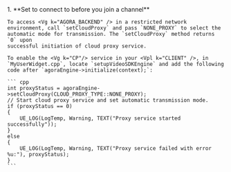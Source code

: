<PlatformWrapper platform="unreal">
1.  **Set <Vpd k="SDK" /> to connect to <Vg k="CP"/> before you join a channel**

    To access <Vg k="AGORA_BACKEND" /> in a restricted network environment, call `setCloudProxy` and pass `NONE_PROXY` to select the automatic mode for transmission. The `setCloudProxy` method returns `0` upon
    successful initiation of cloud proxy service.

    To enable the <Vg k="CP"/> service in your <Vpl k="CLIENT" />, in `MyUserWidget.cpp`, locate `setupVideoSDKEngine` and add the following code after `agoraEngine->initialize(context);`:

    ``` cpp
    int proxyStatus = agoraEngine->setCloudProxy(CLOUD_PROXY_TYPE::NONE_PROXY);
    // Start cloud proxy service and set automatic transmission mode.
    if (proxyStatus == 0)
    {
        UE_LOG(LogTemp, Warning, TEXT("Proxy service started successfully"));
    }
    else
    {
        UE_LOG(LogTemp, Warning, TEXT("Proxy service failed with error %u:"), proxyStatus);
    }
    ```

</PlatformWrapper>